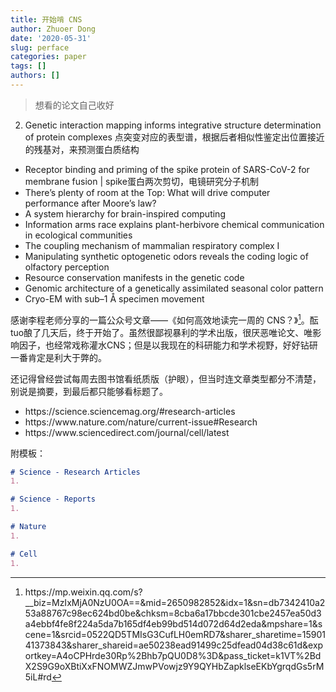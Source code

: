 ```yaml
---
title: 开始啃 CNS
author: Zhuoer Dong
date: '2020-05-31'
slug: perface
categories: paper
tags: []
authors: []
---
```

   
> 想看的论文自己收好

2. Genetic interaction mapping informs integrative structure determination of protein complexes
   点突变对应的表型谱，根据后者相似性鉴定出位置接近的残基对，来预测蛋白质结构
- Receptor binding and priming of the spike protein of SARS-CoV-2 for membrane fusion | spike蛋白两次剪切，电镜研究分子机制
- There’s plenty of room at the Top: What will drive computer performance after Moore’s law?
- A system hierarchy for brain-inspired computing
- Information arms race explains plant-herbivore chemical communication in ecological communities
- The coupling mechanism of mammalian respiratory complex I
- Manipulating synthetic optogenetic odors reveals the coding logic of olfactory perception
- Resource conservation manifests in the genetic code
- Genomic architecture of a genetically assimilated seasonal color pattern
- Cryo-EM with sub–1 Å specimen movement

感谢李程老师分享的一篇公众号文章——《如何高效地读完一周的 CNS？》[^link]。酝tuo酿了几天后，终于开始了。虽然很鄙视暴利的学术出版，很厌恶唯论文、唯影响因子，也经常戏称灌水CNS；但是以我现在的科研能力和学术视野，好好钻研一番肯定是利大于弊的。

还记得曾经尝试每周去图书馆看纸质版（护眼），但当时连文章类型都分不清楚，别说是摘要，到最后都只能够看标题了。

- https://science.sciencemag.org/#research-articles
- https://www.nature.com/nature/current-issue#Research
- https://www.sciencedirect.com/journal/cell/latest

附模板：

```md
# Science - Research Articles
1. 

# Science - Reports
1. 

# Nature
1. 

# Cell
1. 
```

[^link]: https://mp.weixin.qq.com/s?__biz=MzIxMjA0NzU0OA==&mid=2650982852&idx=1&sn=db7342410a253a88767c98ec624bd0be&chksm=8cba6a17bbcde301cbe2457ea50d3a4ebbf4fe8f224a5da7b165df4eb99bd514d072d64d2eda&mpshare=1&scene=1&srcid=0522QD5TMIsG3CufLH0emRD7&sharer_sharetime=1590141373843&sharer_shareid=ae50238ead91499c25dfead04d38c61d&exportkey=A4oCPHrde30Rp%2Bhb7pQU0D8%3D&pass_ticket=k1VT%2BdX2S9G9oXBtiXxFNOMWZJmwPVowjz9Y9QYHbZapklseEKbYgrqdGs5rM5iL#rd
